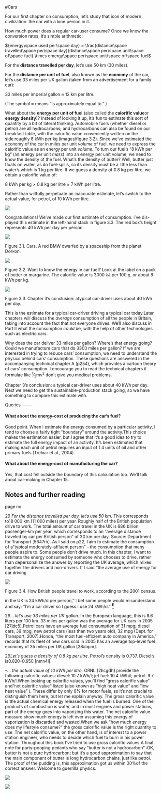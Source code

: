 #Cars

For our first chapter on consumption, let’s study that icon of modern
civilization: the car with a lone person in it.

How much power does a regular car-user consume? Once we know the conversion
rates, it’s simple arithmetic:

${energy\space used per\space day} = \frac{distance\space travelled\space per\space day}{distance\space per\space unit\space of\space fuel} \times emergy\space per\space unit\space of\space fuel$

For the **distance travelled per day**, let’s use 50 km (30 miles).

For the **distance per unit of fuel**, also known as the **economy** of the
car, let’s use 33 miles per UK gallon (taken from an advertisement for a family
car):

33 miles per imperial gallon ≈ 12 km per litre.

(The symbol ≈ means "is approximately equal to." )

What about the **energy per unit of fuel** (also called the **calorific
value**or **energy density**)? Instead of looking it up, it’s fun to estimate
this sort of quantity by a bit of lateral thinking. Automobile fuels (whether
diesel or petrol) are all hydrocarbons; and hydrocarbons can also be found on
our breakfast table, with the calorific value conveniently written on the
side:roughly 8 kWh per kg (images/figure 3.2). Since we’ve estimated the
economy of the car in miles per unit *volume* of fuel, we need to express the
calorific value as an energy per unit *volume*. To turn our fuel’s "8 kWh per
kg" (an energy per unit *mass*) into an energy per unit volume, we need to know
the density of the fuel. What’s the density of butter? Well, butter just floats
on water, as do fuel-spills, so its density must be a little less than
water’s,which is 1 kg per litre. If we guess a density of 0.8 kg per litre, we
obtain a calorific value of:

8 kWh per kg × 0.8 kg per litre ≈ 7 kWh per litre.

Rather than willfully perpetuate an inaccurate estimate, let’s switch to the
actual value, for petrol, of 10 kWh per litre.

![](images/figure16.png)

Congratulations! We’ve made our first estimate of consumption. I’ve dis-played
this estimate in the left-hand stack in figure 3.3. The red box’s height
represents 40 kWh per day per person.

![](images/figure19.png)

Figure 3.1. Cars. A red BMW dwarfed by a spaceship from the planet Dorkon.

![](images/figure20.png)

Figure 3.2. Want to know the energy in car fuel? Look at the label on a pack of
butter or margarine. The calorific value is 3000 kJ per 100 g, or about 8 kWh
per kg.

![](images/figure21.png)

Figure 3.3. Chapter 3’s conclusion: atypical car-driver uses about 40 kWh per
day.

This is the estimate for a typical car-driver driving a typical car today.Later
chapters will discuss the *average* consumption of all the people in Britain,
taking into account the fact that not everyone drives. We’ll also discuss in
Part II what the consumption *could* be, with the help of other technologies
such as electric cars.

Why does the car deliver 33 miles per gallon? Where’s that energy going? Could
we manufacture cars that do 3300 miles per gallon? If we are interested in
trying to reduce cars’ consumption, we need to understand the physics behind
cars’ consumption. These questions are answered in the accompanying technical
chapter A (p254), which provides a cartoon theory of cars’ consumption. I
encourage you to read the technical chapters if formulae like ^1^⁄~2~mv^2^
don’t give you medical problems.

Chapter 3’s conclusion: a typical car-driver uses about 40 kWh per day. Next we
need to get the sustainable-production stack going, so we have something to
compare this estimate with.

Queries -------

#### What about the energy-cost of producing the car’s fuel?

Good point. When I estimate the energy consumed by a particular activity, I
tend to choose a fairly tight "boundary" around the activity.This choice makes
the estimation easier, but I agree that it’s a good idea to try to estimate the
full energy impact of an activity. It’s been estimated that making each unit of
petrol requires an input of 1.4 units of oil and other primary fuels (Treloar
et al., 2004).

#### What about the energy-cost of manufacturing the car?

Yes, that cost fell outside the boundary of this calculation too. We’ll talk
about car-making in Chapter 15.

Notes and further reading
-------------------------

page no.

29 *For the distance travelled per day, let’s use 50 km.* This corresponds to18
000 km (11 000 miles) per year. Roughly half of the British population drive to
work. The total amount of car travel in the UK is 686 billion passenger-km per
year, which corresponds to an "average distance traveled by car per British
person" of 30 km per day. Source: Department for Transport [5647rh]. As I said
on p22, I aim to estimate the consumption of a"typical moderately-affluent
person" – the consumption that many people aspire to. Some people don’t drive
much. In this chapter, I want to estimate the energy consumed by someone who
chooses to drive, rather than depersonalize the answer by reporting the UK
average, which mixes together the drivers and non-drivers. If I said "the
average use of energy for car driving

![](images/figure22.png)

Figure 3.4. How British people travel to work, according to the 2001
census.

in the UK is 24 kWh/d per person," I bet some people would
misunderstand and say: "I’m a car driver so I guess I use 24
kWh/d." [^**E**^](http://www.withouthotair.com/Errata.html#31)

29*... let’s use 33 miles per UK gallon.* In the European language, this is 8.6
liters per 100 km. 33 miles per gallon was the average for UK cars in 2005
[27jdc5].Petrol cars have an average fuel consumption of 31 mpg; diesel cars,
39 mpg; new petrol cars (less than two years old), 32 mpg (Dept. for Transport,
2007).Honda, "the most fuel-efficient auto company in America," records that
its fleet of new cars sold in 2005 has an average top-level fuel economy of
35 miles per UK gallon [28abpm].

29*Let’s guess a density of 0.8 kg per litre.* Petrol’s density is 0.737.
Diesel’s is0.820–0.950 [nmn4l].

–*... the actual value of 10 kWh per litre.* ORNL [2hcgdh] provide the
following calorific values: diesel: 10.7 kWh/l; jet fuel: 10.4 kWh/l; petrol:
9.7 kWh/l.When looking up calorific values, you’ll find "gross calorific value"
and"net calorific value" listed (also known as "high heat value" and "low heat
value" ). These differ by only 6% for motor fuels, so it’s not crucial to
distinguish them here, but let me explain anyway. The gross calorific value is
the actual chemical energy released when the fuel is burned. One of the
products of combustion is water, and in most engines and power stations, part
of the energy goes into vaporizing this water. The net calorific value measure
show much energy is left over assuming this energy of vaporization is discarded
and wasted.When we ask "how much energy does my lifestyle consume?" the gross
calorific value is the right quantity to use. The net calorific value, on the
other hand, is of interest to a power station engineer, who needs to decide
which fuel to burn in his power station. Throughout this book I’ve tried to use
gross calorific values.A final note for party-pooping pedants who say "butter
is not a hydrocarbon" :OK, butter is not a pure hydrocarbon; but it’s a good
approximation to say that the main component of butter is long hydrocarbon
chains, just like petrol. The proof of the pudding is, this approximation got
us within 30%of the correct answer. Welcome to guerrilla physics.

![](images/figure23.png)

![](images/figure24.png)

